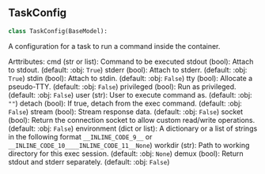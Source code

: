 <a id="camel.runtime.configs"></a>

<a id="camel.runtime.configs.TaskConfig"></a>

## TaskConfig

```python
class TaskConfig(BaseModel):
```

A configuration for a task to run a command inside the container.

Arttributes:
cmd (str or list): Command to be executed
stdout (bool): Attach to stdout. (default: :obj: `True`)
stderr (bool): Attach to stderr. (default: :obj: `True`)
stdin (bool): Attach to stdin. (default: :obj: `False`)
tty (bool): Allocate a pseudo-TTY. (default: :obj: `False`)
privileged (bool): Run as privileged. (default: :obj: `False`)
user (str): User to execute command as. (default: :obj: `""`)
detach (bool): If true, detach from the exec command.
(default: :obj: `False`)
stream (bool): Stream response data. (default: :obj: `False`)
socket (bool): Return the connection socket to allow custom
read/write operations. (default: :obj: `False`)
environment (dict or list): A dictionary or a list of strings in
the following format `__INLINE_CODE_9__` or
`__INLINE_CODE_10____INLINE_CODE_11__None`)
workdir (str): Path to working directory for this exec session.
(default: :obj: `None`)
demux (bool): Return stdout and stderr separately. (default: :obj:
`False`)

